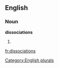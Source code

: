 
==English==

===Noun===
'''dissociations'''

# {{plural of|[[dissociation]]}}

[[Category:English plurals]]

[[fr:dissociations]]
